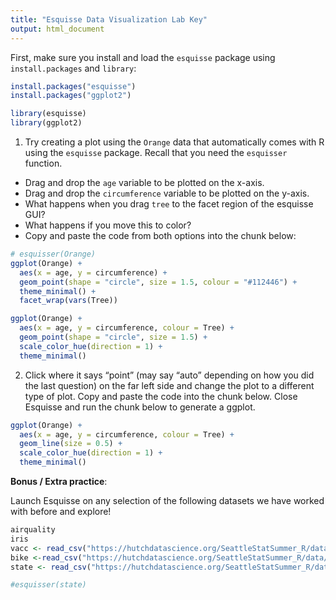 ```yaml
---
title: "Esquisse Data Visualization Lab Key"
output: html_document
---
```


First, make sure you install and load the `esquisse` package using `install.packages` and `library`:

```r
install.packages("esquisse")
install.packages("ggplot2")
```

```r
library(esquisse)
library(ggplot2)
```

1.  Try creating a plot using the `Orange` data that automatically comes with R using the `esquisse` package. Recall that you need the `esquisser` function.

-   Drag and drop the `age` variable to be plotted on the x-axis.
-   Drag and drop the `circumference` variable to be plotted on the y-axis.
-   What happens when you drag `tree` to the facet region of the esquisse GUI?
-   What happens if you move this to color?
-   Copy and paste the code from both options into the chunk below:

```r
# esquisser(Orange)
ggplot(Orange) +
  aes(x = age, y = circumference) +
  geom_point(shape = "circle", size = 1.5, colour = "#112446") +
  theme_minimal() +
  facet_wrap(vars(Tree))

ggplot(Orange) +
  aes(x = age, y = circumference, colour = Tree) +
  geom_point(shape = "circle", size = 1.5) +
  scale_color_hue(direction = 1) +
  theme_minimal()
```

2.  Click where it says "point" (may say "auto" depending on how you did the last question) on the far left side and change the plot to a different type of plot. Copy and paste the code into the chunk below. Close Esquisse and run the chunk below to generate a ggplot.

```r
ggplot(Orange) +
  aes(x = age, y = circumference, colour = Tree) +
  geom_line(size = 0.5) +
  scale_color_hue(direction = 1) +
  theme_minimal()
```

**Bonus / Extra practice**:

Launch Esquisse on any selection of the following datasets we have worked with before and explore!

```r
airquality
iris
vacc <- read_csv("https://hutchdatascience.org/SeattleStatSummer_R/data/USA_covid19_vaccinations.csv")
bike <-read_csv("https://hutchdatascience.org/SeattleStatSummer_R/data/Bike_Lanes.csv")
state <- read_csv("https://hutchdatascience.org/SeattleStatSummer_R/data/states.csv")

#esquisser(state)
```
